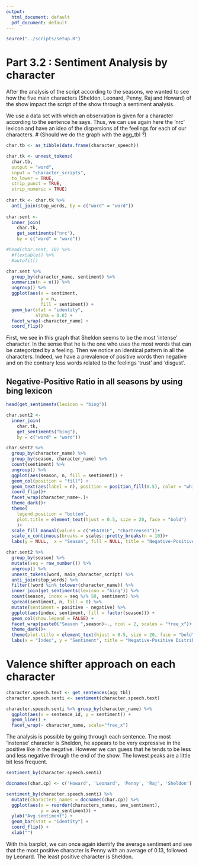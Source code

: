 ```yaml
---
output:
  html_document: default
  pdf_document: default
---
```


```r
source("../scripts/setup.R")
```
# Part 3.2 : Sentiment Analysis by character
After the analysis of the script according to the seasons, we wanted to see how the five main characters (Sheldon, Leonard, Penny, Raj and Howard) of the show impact the script of the show through a sentiment analysis. 

We use a data set with which an observation is given for a character according to the sentence he says.  Thus, we can use again here the 'nrc' lexicon and have an idea of the dispersions of the feelings for each of our characters.
# (Should we do the graph with the agg_tbl ?)

```r
char.tb <- as_tibble(data.frame(character_speech))

char.tk <- unnest_tokens(
  char.tb,
  output = "word",
  input = "character_scripts",
  to_lower = TRUE,
  strip_punct = TRUE,
  strip_numeric = TRUE)
 
char.tk <- char.tk %>%
  anti_join(stop_words, by = c("word" = "word"))
  
char.sent <- 
  inner_join(
    char.tk,
    get_sentiments("nrc"),
    by = c("word" = "word"))

#head(char.sent, 10) %>% 
  #flextable() %>%
  #autofit()
```

```r
char.sent %>% 
  group_by(character_name, sentiment) %>% 
  summarize(n = n()) %>%
  ungroup() %>% 
  ggplot(aes(x = sentiment,
             y = n,
             fill = sentiment)) + 
  geom_bar(stat = "identity",
           alpha = 0.8) + 
  facet_wrap(~character_name) + 
  coord_flip()
```
First, we see in this graph that Sheldon seems to be the most 'intense' character. In the sense that he is the one who uses the most words that can be categorized by a feeling. Then we notice an identical pattern in all the characters. Indeed, we have a prevalence of positive words then negative and on the contrary less words related to the feelings 'trust' and 'disgust'.


## Negative-Positive Ratio in all seasons by using bing lexicon
```r
head(get_sentiments(lexicon = "bing"))
```

```r
char.sent2 <-
  inner_join(
    char.tk, 
    get_sentiments("bing"),
    by = c("word" = "word"))

char.sent2 %>% 
  group_by(character_name) %>% 
  group_by(season, character_name) %>% 
  count(sentiment) %>%
  ungroup() %>%
  ggplot(aes(season, n, fill = sentiment)) +
  geom_col(position = "fill") +
  geom_text(aes(label = n), position = position_fill(0.5), color = "white")+
  coord_flip()+
  facet_wrap(character_name~.)+
  theme_dark()+
  theme(
    legend.position = "bottom",
    plot.title = element_text(hjust = 0.5, size = 20, face = "bold")
    )+
  scale_fill_manual(values = c("#EA181E", "chartreuse3"))+
  scale_x_continuous(breaks = scales::pretty_breaks(n = 10))+
  labs(y = NULL,  x = "Season", fill = NULL, title = "Negative-Positive Ratio in all seasons by using bing lexicon")
```

```r
char.sent2 %>% 
  group_by(season) %>% 
  mutate(seq = row_number()) %>% 
  ungroup() %>% 
  unnest_tokens(word, main_character_script) %>% 
  anti_join(stop_words) %>% 
  filter(!word %in% tolower(character_name)) %>% 
  inner_join(get_sentiments(lexicon = "bing")) %>% 
  count(season, index = seq %/% 50, sentiment) %>% 
  spread(sentiment, n, fill = 0) %>%
  mutate(sentiment = positive - negative) %>% 
  ggplot(aes(index, sentiment, fill = factor(season))) +
  geom_col(show.legend = FALSE) +
  facet_wrap(paste0("Season ",season)~., ncol = 2, scales = "free_x")+
  theme_dark()+
  theme(plot.title = element_text(hjust = 0.5, size = 20, face = "bold"))+
  labs(x = "Index", y = "Sentiment", title = "Negative-Positive Distribution in all seasons by using afinn lexicon")
```

# Valence shifter approach on each character 
```r
character.speech.text <- get_sentences(agg_tbl)
character.speech.senti <- sentiment(character.speech.text) 
```

```r
character.speech.senti %>% group_by(character_name) %>% 
  ggplot(aes(x = sentence_id, y = sentiment)) + 
  geom_line() +  
  facet_wrap(~ character_name, scale="free_x")

```
The analysis is possible by going through each sentence. The most 'instense' character is Sheldon, he appears to be very expressive in the positive like in the negative. However we can guess that he tends to be less and less negative through the end of the show. The lowest peaks are a little bit less frequent. 

```r
sentiment_by(character.speech.senti)
```

```r
docnames(char.cp) <- c('Howard', 'Leonard', 'Penny', 'Raj', 'Sheldon')

sentiment_by(character.speech.senti) %>% 
  mutate(characters_names = docnames(char.cp)) %>%
  ggplot(aes(x = reorder(characters_names, ave_sentiment),
             y = ave_sentiment)) + 
  ylab("Avg sentiment") +
  geom_bar(stat = "identity") + 
  coord_flip() + 
  xlab("") 
```
With this barplot, we can once again identify the average sentiment and see that the most positive character is Penny with an average of 0.13, followed by Leonard. The least positive character is Sheldon.
